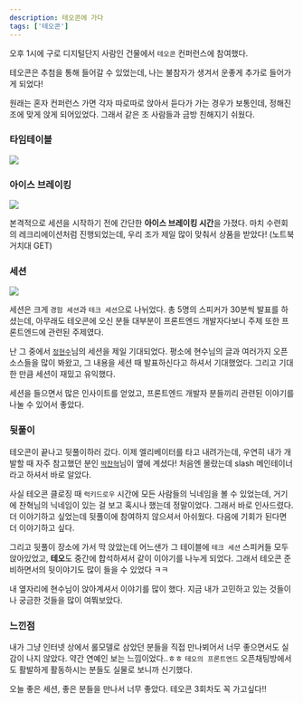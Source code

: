 ```yaml
---
description: 테오콘에 가다
tags: ['테오콘']
---
```


오후 1시에 구로 디지털단지 사람인 건물에서 `테오콘` 컨퍼런스에 참여했다.

테오콘은 추첨을 통해 들어갈 수 있었는데, 나는 불참자가 생겨서 운좋게 추가로 들어가게 되었다!

원래는 혼자 컨퍼런스 가면 각자 따로따로 앉아서 듣다가 가는 경우가 보통인데, 정해진 조에 맞게 앉게 되어있었다. 그래서 같은 조 사람들과 금방 친해지기 쉬웠다.

### 타임테이블

<Image src="/log/23.10/10.28/timetable.jpeg" />

### 아이스 브레이킹

<Image src="/log/23.10/10.28/ice_breaking.jpeg" height={300} />

본격적으로 세션을 시작하기 전에 간단한 **아이스 브레이킹 시간**을 가졌다. 마치 수련회의 레크리에이션처럼 진행되었는데, 우리 조가 제일 많이 맞춰서 상품을 받았다! (노트북 거치대 GET)

### 세션

<Image src="/log/23.10/10.28/session.jpeg" height={300} />

세션은 크게 `경험 세션`과 `테크 세션`으로 나뉘었다.
총 5명의 스피커가 30분씩 발표를 하셨는데, 아무래도 테오콘에 오신 분들 대부분이 프론트엔드 개발자다보니 주제 또한 프론트엔드에 관련된 주제였다.

난 그 중에서 [`정현수`](https://github.com/junghyeonsu)님의 세션을 제일 기대되었다. 평소에 현수님의 글과 여러가지 오픈소스들을 많이 봐왔고, 그 내용을 세션 때 발표하신다고 하셔서 기대했었다. 그리고 기대한 만큼 세션이 재밌고 유익했다.

세션을 들으면서 많은 인사이트를 얻었고, 프론트엔드 개발자 분들끼리 관련된 이야기를 나눌 수 있어서 좋았다.

### 뒷풀이

테오콘이 끝나고 뒷풀이하러 갔다. 이제 엘리베이터를 타고 내려가는데, 우연히 내가 개발할 때 자주 참고했던 분인 [`박찬혁`](https://github.com/okinawaa)님이 옆에 계셨다! 처음엔 몰랐는데 slash 메인테이너라고 하셔서 바로 알았다.

사실 테오콘 클로징 때 `럭키드로우` 시간에 모든 사람들의 닉네임을 볼 수 있었는데, 거기에 찬혁님의 닉네임이 있는 걸 보고 혹시나 했는데 정말이었다. 그래서 바로 인사드렸다. 더 이야기하고 싶었는데 뒷풀이에 참여하지 않으셔서 아쉬웠다. 다음에 기회가 된다면 더 이야기하고 싶다.

그리고 뒷풀이 장소에 가서 막 앉았는데 어느샌가 그 테이블에 `테크 세션` 스피커들 모두 앉아있었고, **테오**도 중간에 합석하셔서 같이 이야기를 나누게 되었다. 그래서 테오콘 준비하면서의 뒷이야기도 많이 들을 수 있었다 ㅋㅋ

내 옆자리에 현수님이 앉아계셔서 이야기를 많이 했다. 지금 내가 고민하고 있는 것들이나 궁금한 것들을 많이 여쭤보았다.

### 느낀점

내가 그냥 인터넷 상에서 롤모델로 삼았던 분들을 직접 만나뵈어서 너무 좋으면서도 실감이 나지 않았다. 약간 연예인 보는 느낌이었다..ㅎㅎ
`테오의 프론트엔드` 오픈채팅방에서도 활발하게 활동하시는 분들도 실물로 보니까 신기했다.

오늘 좋은 세션, 좋은 분들을 만나서 너무 좋았다. 테오콘 3회차도 꼭 가고싶다!!
